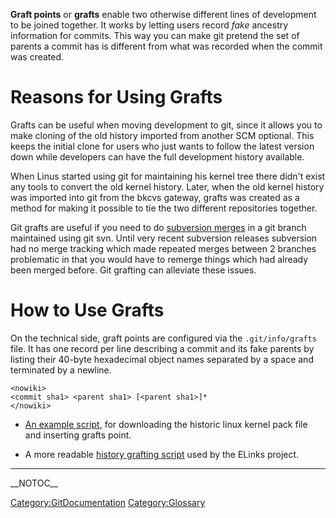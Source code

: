 '''Graft points''' or '''grafts''' enable two otherwise different
lines of development to be joined together. It works by letting
users record ''fake'' ancestry information for commits.
This way you can make git pretend the set of parents a commit has
is different from what was recorded when the commit was created.

= Reasons for Using Grafts =

Grafts can be useful when moving development to git, since it allows you
to make cloning of the old history imported from another SCM optional.
This keeps the initial clone for users who just wants to follow the
latest version down while developers can have the full development
history available.

When Linus started using git for maintaining his kernel tree
there didn't exist any tools to convert the old kernel history.
Later, when the old kernel history was imported into git from
the bkcvs gateway, grafts was created as a method for making
it possible to tie the two different repositories together.

Git grafts are useful if you need to do [http://radorant.blogspot.com/2009/06/use-git-to-do-your-svn-merges.html subversion merges] in a git branch maintained using git svn.  Until very recent subversion releases subversion had no merge tracking which made repeated merges between 2 branches problematic in that you would have to remerge things which had already been merged before.  Git grafting can alleviate these issues.

= How to Use Grafts =

On the technical side, graft points are configured via
the <code><nowiki>.git/info/grafts</nowiki></code> file. It has one record per line
describing a commit and its fake parents by listing their
40-byte hexadecimal object names separated by a space and
terminated by a newline. <pre><nowiki>
<commit sha1> <parent sha1> [<parent sha1>]*
</nowiki></pre>

* [http://www.ussg.iu.edu/hypermail/linux/kernel/0604.0/1249.html An example script], for downloading the historic linux kernel pack file and inserting grafts point.

* A more readable [http://repo.or.cz/w/elinks.git?a=blob;f=contrib/grafthistory.sh;hb=HEAD history grafting script] used by  the ELinks project.

----
[[Category:GitDocumentation]]
[[Category:Glossary]]

__NOTOC__